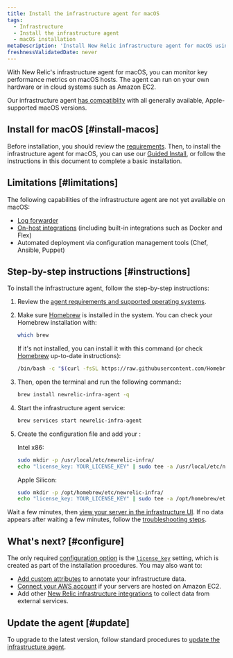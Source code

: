 ```yaml
---
title: Install the infrastructure agent for macOS
tags:
  - Infrastructure
  - Install the infrastructure agent
  - macOS installation
metaDescription: 'Install New Relic infrastructure agent for macOS using Homebrew.'
freshnessValidatedDate: never
---
```


With New Relic's infrastructure agent for macOS, you can monitor key performance metrics on macOS hosts. The agent can run on your own hardware or in cloud systems such as Amazon EC2.

Our infrastructure agent [has compatiblity](/docs/infrastructure/install-infrastructure-agent/get-started/requirements-infrastructure-agent) with all generally available, Apple-supported macOS versions.

## Install for macOS [#install-macos]

Before installation, you should review the [requirements](/docs/infrastructure/new-relic-infrastructure/getting-started/compatibility-requirements-new-relic-infrastructure). Then, to install the infrastructure agent for macOS, you can use our [Guided Install](/docs/full-stack-observability/observe-everything/get-started/new-relic-guided-install-overview/), or follow the instructions in this document to complete a basic installation.

## Limitations [#limitations]

The following capabilities of the infrastructure agent are not yet available on macOS:

* [Log forwarder](/docs/logs/enable-log-management-new-relic/enable-log-monitoring-new-relic/forward-your-logs-using-infrastructure-agent/)
* [On-host integrations](/docs/integrations/host-integrations/get-started/introduction-host-integrations/) (including built-in integrations such as Docker and Flex)
* Automated deployment via configuration management tools (Chef, Ansible, Puppet)

## Step-by-step instructions [#instructions]

To install the infrastructure agent, follow the step-by-step instructions:

1. Review the [agent requirements and supported operating systems](/docs/infrastructure/new-relic-infrastructure/getting-started/compatibility-requirements-new-relic-infrastructure).

2. Make sure [Homebrew](https://brew.sh/) is installed in the system.
   You can check your Homebrew installation with:

   ```bash
   which brew
   ```

   If it's not installed, you can install it with this command (or check [Homebrew](https://brew.sh/) up-to-date instructions):

   ```bash
   /bin/bash -c "$(curl -fsSL https://raw.githubusercontent.com/Homebrew/install/HEAD/install.sh)"
   ```

3. Then, open the terminal and run the following command::

   ```bash
   brew install newrelic-infra-agent -q
   ```

4. Start the infrastructure agent service:

   ```bash
   brew services start newrelic-infra-agent
   ```

5. Create the configuration file and add your <InlinePopover type="licenseKey"/>:

   Intel x86:

   ```bash
   sudo mkdir -p /usr/local/etc/newrelic-infra/
   echo "license_key: YOUR_LICENSE_KEY" | sudo tee -a /usr/local/etc/newrelic-infra/newrelic-infra.yml
   ```

   Apple Silicon:

   ```bash
   sudo mkdir -p /opt/homebrew/etc/newrelic-infra/
   echo "license_key: YOUR_LICENSE_KEY" | sudo tee -a /opt/homebrew/etc/newrelic-infra/newrelic-infra.yml
   ```

Wait a few minutes, then [view your server in the infrastructure UI](/docs/infrastructure/infrastructure-ui-pages/infra-ui-overview). If no data appears after waiting a few minutes, follow the [troubleshooting steps](/docs/infrastructure/new-relic-infrastructure/troubleshooting/no-data-appears-infrastructure).

<InstallFeedback/>

## What's next? [#configure]

The only required [configuration option](/docs/infrastructure/install-configure-infrastructure/configuration/configure-infrastructure-agent) is the [`license_key`](/docs/Infrastructure-configure-your-agent#conf-license_key) setting, which is created as part of the installation procedures. You may also want to:

* [Add custom attributes](/docs/Infrastructure-configure-your-agent#conf-custom_attributes) to annotate your infrastructure data.
* [Connect your AWS account](/docs/infrastructure-amazon-aws-ec2-integration#connect) if your servers are hosted on Amazon EC2.
* Add other [New Relic infrastructure integrations](/docs/infrastructure/integrations-getting-started/getting-started/introduction-infrastructure-integrations) to collect data from external services.

## Update the agent [#update]

To upgrade to the latest version, follow standard procedures to [update the infrastructure agent](/docs/infrastructure/new-relic-infrastructure/installation/update-infrastructure-agent).
